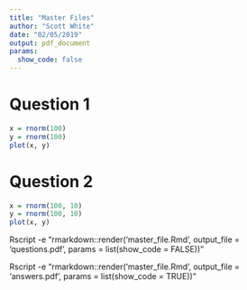 ```yaml
---
title: "Master Files"
author: "Scott White"
date: "02/05/2019"
output: pdf_document
params:
  show_code: false
---
```


# Question 1

```r
x = rnorm(100)
y = rnorm(100)
plot(x, y)
```


# Question 2

```r
x = rnorm(100, 10)
y = rnorm(100, 10)
plot(x, y)
```

Rscript -e "rmarkdown::render('master_file.Rmd', output_file = 'questions.pdf', params = list(show_code = FALSE))"

Rscript -e "rmarkdown::render('master_file.Rmd', output_file = 'answers.pdf', params = list(show_code = TRUE))"
